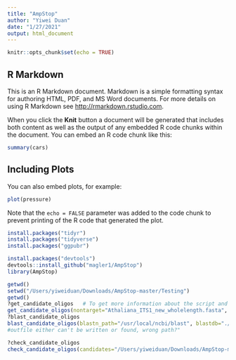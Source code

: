 ```yaml
---
title: "AmpStop"
author: "Yiwei Duan"
date: "1/27/2021"
output: html_document
---
```


```r
knitr::opts_chunk$set(echo = TRUE)
```

## R Markdown

This is an R Markdown document. Markdown is a simple formatting syntax for authoring HTML, PDF, and MS Word documents. For more details on using R Markdown see <http://rmarkdown.rstudio.com>.

When you click the **Knit** button a document will be generated that includes both content as well as the output of any embedded R code chunks within the document. You can embed an R code chunk like this:

```r
summary(cars)
```

## Including Plots

You can also embed plots, for example:

```r
plot(pressure)
```

Note that the `echo = FALSE` parameter was added to the code chunk to prevent printing of the R code that generated the plot.

```r
install.packages("tidyr")
install.packages("tidyverse")
install.packages("ggpubr")
```

```r
install.packages("devtools")
devtools::install_github("magler1/AmpStop")
library(AmpStop)
```

```r
getwd()
setwd("/Users/yiweiduan/Downloads/AmpStop-master/Testing")
getwd()
?get_candidate_oligos   # To get more information about the script and see all options
get_candidate_oligos(nontarget="Athaliana_ITS1_new_wholelength.fasta", length=30, outfile="Candidate_oligos.fasta")
?blast_candidate_oligos
blast_candidate_oligos(blastn_path="/usr/local/ncbi/blast", blastdb="./Unite_s_011217/UNITE_s_011217", candidates="/Users/yiweiduan/Downloads/AmpStop-master/Testing/Candidate_oligos.fasta", outfile = "/Users/yiweiduan/Downloads/AmpStop-master/Testing/Candidates_vs_UNITE.out", percid = 25, wordsize = 7)
#outfile either can't be written or found, wrong path?"
```


```r
?check_candidate_oligos
check_candidate_oligos(candidates="/Users/yiweiduan/Downloads/AmpStop-master/Testing/Candidate_oligos.fasta", blastoutput="Candidate_vs_UNITE.out")
```